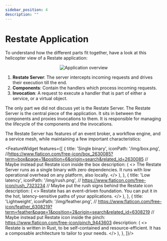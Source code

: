 ```yaml
---
sidebar_position: 4
description: ""
---
```



# Restate Application
To understand how the different parts fit together, have a look at this helicopter view of a Restate application:
<center>
    <img src="/img/application_overview.svg" alt="Application overview" />
</center>

1. **Restate Server**: The server intercepts incoming requests and drives their execution till the end.
2. **Components**: Contain the handlers which process incoming requests.
3. **Invocation**: A request to execute a handler that is part of either a service, or a virtual object.

The only part we did not discuss yet is the Restate Server.
The Restate Server is the central piece of the application.
It sits in between the components and proxies invocations to them.
It is responsible for managing the lifecycle of the components and the invocations.

The Restate Server has features of an event broker, a workflow engine, and a service mesh, while maintaining a few important characteristics:

<FeatureWidget features={[
    {
        title: 'Single binary',
        iconPath: '/img/box.png', //https://www.flaticon.com/free-icon/box_2630085?term=box&page=1&position=6&origin=search&related_id=2630085
        // Maybe instead put Restate icon inside the box
        description: (
            <>
                The Restate Server runs as a single binary with zero dependencies. It runs with low operational overhead on any platform, also locally.
            </>
        ),
    },
    {
        title: 'Low latency',
        iconPath: '/img/rush.png', // https://www.flaticon.com/free-icon/rush_7323234
        // Maybe put the rush signs behind the Restate icon
        description: (
            <>
                Restate has an event-driven foundation. You can put it in the hot, latency-sensitive paths of your applications.
            </>
        ),
    },
    {
        title: 'Lightweight',
        iconPath: '/img/feather.png', // https://www.flaticon.com/free-icon/feather_6308219?term=feather&page=1&position=2&origin=search&related_id=6308219
        // Maybe instead put Restate icon inside the pinch: https://www.flaticon.com/free-icon/pinch_9443603
        description: (
            <>
                Restate is written in Rust, to be self-contained and resource-efficient. It has a composable architecture to tailor to your needs.
            </>
        ),
    },
]}/>


